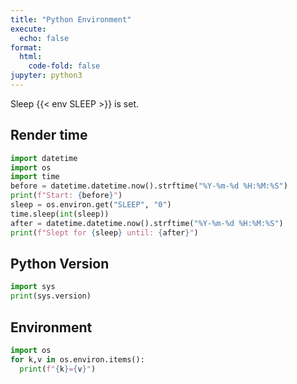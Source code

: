 ```yaml
---
title: "Python Environment"
execute:
  echo: false
format:
  html:
    code-fold: false
jupyter: python3
---
```

Sleep {{< env SLEEP >}} is set.

## Render time
```python
import datetime
import os
import time
before = datetime.datetime.now().strftime("%Y-%m-%d %H:%M:%S")
print(f"Start: {before}")
sleep = os.environ.get("SLEEP", "0")
time.sleep(int(sleep))
after = datetime.datetime.now().strftime("%Y-%m-%d %H:%M:%S")
print(f"Slept for {sleep} until: {after}")
```

## Python Version
```python
import sys
print(sys.version)
```

## Environment

```python
import os
for k,v in os.environ.items():
  print(f"{k}={v}")
```
